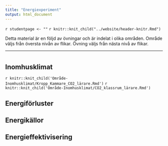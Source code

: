 ```yaml
---
title: "Energiexperiment"
output: html_document
---
```


`r studentpage <- ""`
`r knitr::knit_child("../website/header-knitr.Rmd")`

Detta material är en följd av övningar och är indelat i olika områden. Område väljs från översta nivån av flikar. Övning väljs från nästa nivå av flikar. 

***

# {.tabset .tabset-fade}

## Inomhusklimat {.tabset .tabset-fade}

`r knitr::knit_child('Område-Inomhusklimat/Kropp_Kammare_CO2_lärare.Rmd')`
`r knitr::knit_child('Område-Inomhusklimat/CO2_klassrum_lärare.Rmd')`

## Energiförluster {.tabset .tabset-fade}



## Energikällor {.tabset .tabset-fade}


## Energieffektivisering {.tabset .tabset-fade}
